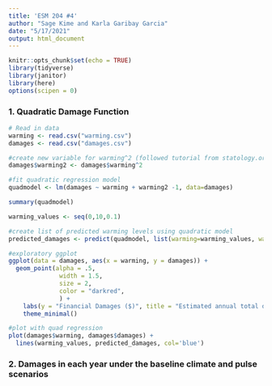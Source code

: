 ```yaml
---
title: 'ESM 204 #4'
author: "Sage Kime and Karla Garibay Garcia"
date: "5/17/2021"
output: html_document
---
```


```r
knitr::opts_chunk$set(echo = TRUE)
library(tidyverse)
library(janitor)
library(here)
options(scipen = 0)
```


### 1. Quadratic Damage Function 

```r
# Read in data
warming <- read.csv("warming.csv")
damages <- read.csv("damages.csv")

#create new variable for warming^2 (followed tutorial from statology.org/quadratic-regression-r/)
damages$warming2 <- damages$warming^2

#fit quadratic regression model
quadmodel <- lm(damages ~ warming + warming2 -1, data=damages)

summary(quadmodel)

warming_values <- seq(0,10,0.1)

#create list of predicted warming levels using quadratic model
predicted_damages <- predict(quadmodel, list(warming=warming_values, warming2=warming_values^2))

#exploratory ggplot
ggplot(data = damages, aes(x = warming, y = damages)) +
  geom_point(alpha = .5,
              width = 1.5,
              size = 2,
              color = "darkred",
              ) +
    labs(y = "Financial Damages ($)", title = "Estimated annual total damages from climate change based on warming", x = "Degrees of Warming (C)") +
    theme_minimal() 

#plot with quad regression 
plot(damages$warming, damages$damages) +
  lines(warming_values, predicted_damages, col='blue')


```

### 2. Damages in each year under the baseline climate and pulse scenarios

```r

```

